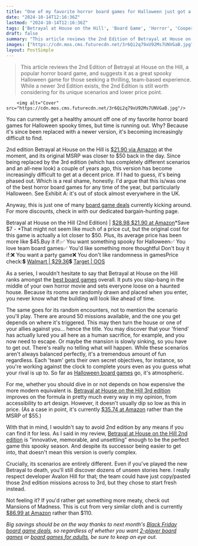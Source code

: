 ```yaml
---
title: "One of my favorite horror board games for Halloween just got a big discount"
date: "2024-10-14T12:16:36Z"
lastmod: "2024-10-14T12:16:36Z"
tags: ['Betrayal at House on the Hill', 'Board Game', 'Horror', 'Cooperative', 'Team Game', '2nd Edition', '3rd Edition', 'Halloween', 'Mansions of Madness', 'Black Friday']
draft: false
summary: "This article reviews the 2nd Edition of Betrayal at House on the Hill, a popular horror board game, and suggests it as a great spooky Halloween game for those seeking a thrilling, team-based experience. While a newer 3rd Edition exists, the 2nd Edition is still worth considering for its unique scenarios and lower price point."
images: ["https://cdn.mos.cms.futurecdn.net/3r6Qi2q79xU92Ms7UNVGaB.jpg"]
layout: PostSimple
---
```

> This article reviews the 2nd Edition of Betrayal at House on the Hill, a popular horror board game, and suggests it as a great spooky Halloween game for those seeking a thrilling, team-based experience. While a newer 3rd Edition exists, the 2nd Edition is still worth considering for its unique scenarios and lower price point.


        <img alt="Cover" src="https://cdn.mos.cms.futurecdn.net/3r6Qi2q79xU92Ms7UNVGaB.jpg"/>
        
You can currently get a healthy amount off one of my favorite horror board games for Halloween spooky times, but time is running out. Why? Because it's since been replaced with a newer version, it's becoming increasingly difficult to find.

2nd edition Betrayal at House on the Hill is [$21.90 via Amazon](https://target.georiot.com/Proxy.ashx?tsid=8426&GR_URL=https%3A%2F%2Famazon.com%2FHasbro-Games-Betrayal-House-Hill%2Fdp%2FB08Q44HS82%3Ftag%3Dhawk-future-20%26ascsubtag%3Dgrd-us-1384711430874193613-20) at the moment, and its original MSRP was closer to $50 back in the day. Since being replaced by the 3rd edition (which has completely different scenarios and an all-new look) a couple of years ago, this version has become increasingly difficult to get at a decent price. If I had to guess, it's being phased out. Which is a real shame, honestly. I'd argue that this is/was one of the best horror board games for any time of the year, but particularly Halloween. See Exhibit A: it's out of stock almost everywhere in the UK.

Anyway, this is just one of many [board game deals](https://www.gamesradar.com/board-game-deals-and-sales/) currently kicking around. For more discounts, check in with our dedicated bargain-hunting page.

Betrayal at House on the Hill (2nd Edition) | [$28.98 $21.90 at Amazon](https://target.georiot.com/Proxy.ashx?tsid=8426&GR_URL=https%3A%2F%2Famazon.com%2FHasbro-Games-Betrayal-House-Hill%2Fdp%2FB08Q44HS82%3Ftag%3Dhawk-future-20%26ascsubtag%3Dgrd-us-1143650183679437135-20)*Save $7 - *That might not seem like much of a price cut, but the original cost for this game is actually a lot closer to $50. Plus, its average price has been more like $45.Buy it if:✅ You want something spooky for Halloween✅ You love team board games✅ You'd like something more thoughtful  Don't buy it if:❌ You want a party game❌ You don't like randomness in gamesPrice check:💲 [Walmart | $29.36](https://goto.walmart.com/c/1943169/565706/9383?subId1=grd-us-1143650183679437135&sharedId=grd-us&u=https%3A%2F%2Fwww.walmart.com%2Fip%2FBetrayal-at-House-on-the-Hill%2F14699348%3FclassType%3DREGULAR%26selectedSellerId%3D101230063%26from%3D%2Fsearch)💲 [Target | OOS](https://shop-links.co/link?searchTerm=betrayal+at+house+on+the+hill&category=0%7CAll%7Cmatchallpartial%7Call+categories&tref=typeahead%7Cterm%7C0%7Cbetrayal+at+house+on+the+hill%7Cbetrayal+at+house+on+the+hill%7C%7C%7Cservice%7C%7C%7C%7C%7C&searchTermRaw=Betrayal+&publisher_slug=future&exclusive=1&u1=grd-us-1143650183679437135&url=https%3A%2F%2Fwww.target.com%2Fs%3FsearchTerm%3Dbetrayal%2Bat%2Bhouse%2Bon%2Bthe%2Bhill%26category%3D0%257CAll%257Cmatchallpartial%257Call%2Bcategories%26tref%3Dtypeahead%257Cterm%257C0%257Cbetrayal%2Bat%2Bhouse%2Bon%2Bthe%2Bhill%257Cbetrayal%2Bat%2Bhouse%2Bon%2Bthe%2Bhill%257C%257C%257Cservice%257C%257C%257C%257C%257C%26searchTermRaw%3DBetrayal%2B&article_name=One%20of%20my%20favorite%20horror%20board%20games%20for%20Halloween%20just%20got%20a%20big%20discount&article_url=https%3A%2F%2Fwww.gamesradar.com%2Ftabletop-gaming%2Fone-of-my-favorite-horror-board-games-for-halloween-just-got-a-big-discount%2F%2Ftabletop-gaming%2Fone-of-my-favorite-horror-board-games-for-halloween-just-got-a-big-discount)



As a series, I wouldn't hesitate to say that Betrayal at House on the Hill ranks amongst the [best board games](https://www.gamesradar.com/best-board-games/) overall. It puts you slap-bang in the middle of your own horror movie and sets everyone loose on a haunted house. Because its rooms are randomly drawn and placed when you enter, you never know what the building will look like ahead of time.

The same goes for its random encounters, not to mention the scenario you'll play. There are around 50 missions available, and the one you get depends on where it's triggered. This may then turn the house or one of your allies against you… hence the title. You may discover that your 'friend' has actually lured you all here as a human sacrifice, for example, and you now need to escape. Or maybe the mansion is slowly sinking, so you have to get out. There's really no telling what will happen. While these scenarios aren't always balanced perfectly, it's a tremendous amount of fun regardless. Each 'team' gets their own secret objectives, for instance, so you're working against the clock to complete yours even as you guess what your rival is up to. So far as [Halloween board games](https://www.gamesradar.com/halloween-board-games-for-everyone/) go, it's atmospheric.

For me, whether you should dive in or not depends on how expensive the more modern equivalent is. [Betrayal at House on the Hill 3rd edition](https://www.gamesradar.com/betrayal-at-house-on-the-hill-3rd-edition-review/) improves on the formula in pretty much every way in my opinion, from accessibility to art design. However, it doesn't usually dip so low as this in price. (As a case in point, it's currently [$35.74 at Amazon](https://target.georiot.com/Proxy.ashx?tsid=8426&GR_URL=https%3A%2F%2Famazon.com%2FHasbro-Gaming-Betrayal-Cooperative-Scenarios%2Fdp%2FB09H23M384%2F%3Fth%3D1%26tag%3Dhawk-future-20%26ascsubtag%3Dgrd-us-5962400664183602842-20) rather than the MSRP of $55.)



With that in mind, I wouldn't say to avoid 2nd edition by any means if you can find it for less. As I said in my review, [Betrayal at House on the Hill 2nd edition](https://www.gamesradar.com/betrayal-at-house-on-the-hill-2nd-edition-review/) is "innovative, memorable, and unsettling" enough to be the perfect game this spooky season. And despite its successor being easier to get into, that doesn't mean this version is overly complex.

Crucially, its scenarios are entirely different. Even if you've played the new Betrayal to death, you'll still discover dozens of unseen stories here. I really respect developer Avalon Hill for that; the team could have just copy/pasted those 2nd edition missions across to 3rd, but they chose to start fresh instead.

Not feeling it? If you'd rather get something more meaty, check out Mansions of Madness. This is cut from very similar cloth and is currently [$86.99 at Amazon](https://target.georiot.com/Proxy.ashx?tsid=8426&GR_URL=https%3A%2F%2Famazon.com%2FMansions-Madness-Board-Game-2nd%2Fdp%2FB01J4NB6CO%2F%3Ftag%3Dhawk-future-20%26ascsubtag%3Dgrd-us-1759404101060003603-20) rather than $110.

*Big savings should be on the way thanks to next month's *[<em>Black Friday board game deals</em>](https://www.gamesradar.com/black-friday-board-game-deals/)*, so regardless of whether you want *[<em>2-player board games</em>](https://www.gamesradar.com/board-games-for-2-players/)* or *[<em>board games for adults</em>](https://www.gamesradar.com/board-games-for-adults/)*, be sure to keep an eye out.*
        